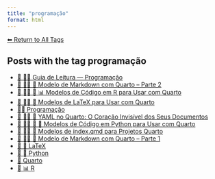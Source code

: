 ```yaml
---
title: "programação"
format: html
---
```


[⬅ Return to All Tags](../tags.qmd)

## Posts with the tag **programação**

- [🧭 👨‍💻 Guia de Leitura — Programação](/posts/programacao/guia-programacao.html)
- [📘 👨‍💻 📄 Modelo de Markdown com Quarto -- Parte 2](/posts/programacao/outros-modelos-markdown.html)
- [📘 👨‍💻 📄 📊 Modelos de Código em R para Usar com Quarto](/posts/programacao/modelos-r-quarto.html)
- [📘 👨‍💻 📐 Modelos de LaTeX para Usar com Quarto](/posts/programacao/modelos-latex-quarto.html)
- [👨‍💻 Programação](/posts/programacao/index.html)
- [📘 👨‍💻 📄 YAML no Quarto: O Coração Invisível dos Seus Documentos](/posts/programacao/yaml-no-quarto.html)
- [📘 👨‍💻 📄 🐍 Modelos de Código em Python para Usar com Quarto](/posts/programacao/modelos-python-quarto.html)
- [📘 👨‍💻 📄 Modelos de index.qmd para Projetos Quarto](/posts/programacao/modelos-index-quarto.html)
- [📘 👨‍💻 📄 Modelo de Markdown com Quarto -- Parte 1](/posts/programacao/modelos-markdown.html)
- [📄 📐 LaTeX](/posts/programacao/latex/index.html)
- [📄 🐍 Python](/posts/programacao/python/index.html)
- [📄 Quarto](/posts/programacao/quarto/index.html)
- [📄 📊 R](/posts/programacao/r/index.html)
